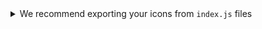 <details>
    <summary>We recommend exporting your icons from <code>index.js</code> files</summary>

    ```jsx
    // assets/index.js

    import { createIcon } from "@sharegate/orbit-ui";
    import { ReactComponent as Azure } from "./icon-azure.svg";
    import { ReactComponent as Filter } from "./icon-filter.svg";

    export const AzureMajorIcon = createIcon(Azure);
    export const FilterMajorIcon = createIcon(Filter);
    ```

    ```jsx
    import { AzureMajorIcon, FilterMajorIcon } from "./assets";

    () => (
        <>
            <AzureMajorIcon />
            <FilterMajorIcon />
        </>
    );
    ```
</details>
